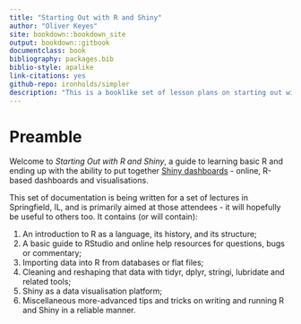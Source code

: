 ```yaml
--- 
title: "Starting Out with R and Shiny"
author: "Oliver Keyes"
site: bookdown::bookdown_site
output: bookdown::gitbook
documentclass: book
bibliography: packages.bib
biblio-style: apalike
link-citations: yes
github-repo: ironholds/simpler
description: "This is a booklike set of lesson plans on starting out with R, with the goal of writing Shiny dashboards."
---
```


# Preamble {-}
Welcome to *Starting Out with R and Shiny*, a guide to learning basic R and ending up with the ability to put together [Shiny dashboards](https://rstudio.github.io/shinydashboard/) - online, R-based dashboards and visualisations.

This set of documentation is being written for a set of lectures in Springfield, IL, and is primarily aimed at those attendees - it will hopefully be useful to others too. It contains (or will contain):

1. An introduction to R as a language, its history, and its structure;
2. A basic guide to RStudio and online help resources for questions, bugs or commentary;
3. Importing data into R from databases or flat files;
4. Cleaning and reshaping that data with tidyr, dplyr, stringi, lubridate and related tools;
5. Shiny as a data visualisation platform;
6. Miscellaneous more-advanced tips and tricks on writing and running R and Shiny in a reliable manner.
